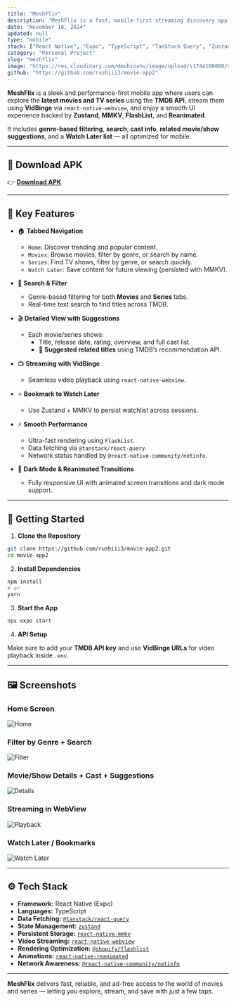 ```yaml
---
title: "MeshFlix"
description: "MeshFlix is a fast, mobile-first streaming discovery app built with React Native and Expo. It features blazing-fast movie & series exploration using TMDB, persistent state management with MMKV and Zustand, efficient rendering with FlashList, and seamless video playback using the VidBinge API via WebView. Users can browse the latest releases, filter by genre, search across titles, view casting and related recommendations, and bookmark content to watch later — all from one clean interface."
date: "November 18, 2024"
updated: null
type: "mobile"
stack: ["React Native", "Expo", "TypeScript", "TanStack Query", "Zustand", "MMKV"]
category: "Personal Project"
slug: "meshflix"
image: "https://res.cloudinary.com/dmuhioahv/image/upload/v1744100000/screenshots/meshflix-home.png"
github: "https://github.com/rushiii3/movie-app2"
---
```


**MeshFlix** is a sleek and performance-first mobile app where users can explore the **latest movies and TV series** using the **TMDB API**, stream them using **VidBinge** via `react-native-webview`, and enjoy a smooth UI experience backed by **Zustand**, **MMKV**, **FlashList**, and **Reanimated**.

It includes **genre-based filtering**, **search**, **cast info**, **related movie/show suggestions**, and a **Watch Later list** — all optimized for mobile.

---

## 📱 Download APK

👉 [**Download APK**](https://github.com/rushiii3/movie-app2/blob/main/application-cbe05966-a89c-4ceb-a489-1468e821cd0e.apk)  

---

## 🔑 Key Features

- 🏠 **Tabbed Navigation**
  - `Home`: Discover trending and popular content.
  - `Movies`: Browse movies, filter by genre, or search by name.
  - `Series`: Find TV shows, filter by genre, or search quickly.
  - `Watch Later`: Save content for future viewing (persisted with MMKV).

- 🔎 **Search & Filter**
  - Genre-based filtering for both **Movies** and **Series** tabs.
  - Real-time text search to find titles across TMDB.

- 🎬 **Detailed View with Suggestions**
  - Each movie/series shows:
    - Title, release date, rating, overview, and full cast list.
    - 🔁 **Suggested related titles** using TMDB’s recommendation API.

- 📺 **Streaming with VidBinge**
  - Seamless video playback using `react-native-webview`.

- ⭐ **Bookmark to Watch Later**
  - Use Zustand + MMKV to persist watchlist across sessions.

- ⚡ **Smooth Performance**
  - Ultra-fast rendering using `FlashList`.
  - Data fetching via `@tanstack/react-query`.
  - Network status handled by `@react-native-community/netinfo`.

- 🌙 **Dark Mode & Reanimated Transitions**
  - Fully responsive UI with animated screen transitions and dark mode support.

---

## 🚀 Getting Started

1. **Clone the Repository**

```bash
git clone https://github.com/rushiii3/movie-app2.git
cd movie-app2
```

2. **Install Dependencies**

```bash
npm install
# or
yarn
```

3. **Start the App**

```bash
npx expo start
```

4. **API Setup**

Make sure to add your **TMDB API key** and use **VidBinge URLs** for video playback inside `.env`.

---

## 🖼️ Screenshots

### Home Screen

![Home](https://res.cloudinary.com/dmuhioahv/image/upload/v1744100000/screenshots/meshflix-home.png)

### Filter by Genre + Search

![Filter](https://res.cloudinary.com/dmuhioahv/image/upload/v1744100000/screenshots/meshflix-filter.png)

### Movie/Show Details + Cast + Suggestions

![Details](https://res.cloudinary.com/dmuhioahv/image/upload/v1744100000/screenshots/meshflix-details.png)

### Streaming in WebView

![Playback](https://res.cloudinary.com/dmuhioahv/image/upload/v1744100000/screenshots/meshflix-playback.png)

### Watch Later / Bookmarks

![Watch Later](https://res.cloudinary.com/dmuhioahv/image/upload/v1744100000/screenshots/meshflix-watchlater.png)

---

## ⚙️ Tech Stack

- **Framework:** React Native (Expo)
- **Languages:** TypeScript
- **Data Fetching:** [`@tanstack/react-query`](https://tanstack.com/query/latest)
- **State Management:** [`zustand`](https://github.com/pmndrs/zustand)
- **Persistent Storage:** [`react-native-mmkv`](https://github.com/mrousavy/react-native-mmkv)
- **Video Streaming:** [`react-native-webview`](https://github.com/react-native-webview/react-native-webview)
- **Rendering Optimization:** [`@shopify/flashlist`](https://shopify.github.io/flashlist/)
- **Animations:** [`react-native-reanimated`](https://docs.swmansion.com/react-native-reanimated/)
- **Network Awareness:** [`@react-native-community/netinfo`](https://github.com/react-native-netinfo/react-native-netinfo)

---

**MeshFlix** delivers fast, reliable, and ad-free access to the world of movies and series — letting you explore, stream, and save with just a few taps.
